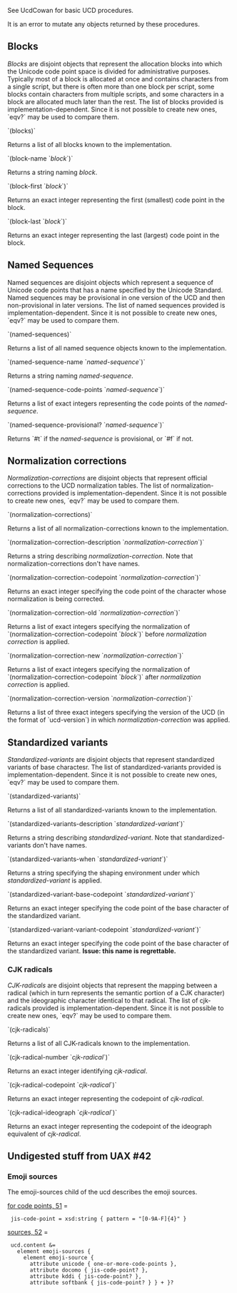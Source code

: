 See UcdCowan for basic UCD procedures.

It is an error to mutate any objects returned by these procedures.

== Blocks ==

''Blocks'' are disjoint objects that represent the allocation blocks into which the Unicode code point space is divided for administrative purposes.  Typically most of a block is allocated at once and contains characters from a single script, but there is often more than one block per script, some blocks contain characters from multiple scripts, and some characters in a block are allocated much later than the rest.  The list of blocks provided is implementation-dependent.  Since it is not possible to create new ones, `eqv?` may be used to compare them.

`(blocks)`

Returns a list of all blocks known to the implementation.

`(block-name `''block''`)`

Returns a string naming ''block''.

`(block-first `''block''`)`

Returns an exact integer representing the first (smallest) code point in the block.

`(block-last `''block''`)`

Returns an exact integer representing the last (largest) code point in the block.

== Named Sequences ==

Named sequences are disjoint objects which represent a sequence of Unicode code points that has a name specified by the Unicode Standard.  Named sequences may be provisional in one version of the UCD and then non-provisional in later versions.  The list of named sequences provided is implementation-dependent.  Since it is not possible to create new ones, `eqv?` may be used to compare them.

`(named-sequences)`

Returns a list of all named sequence objects known to the implementation.

`(named-sequence-name `''named-sequence''`)`

Returns a string naming ''named-sequence''.

`(named-sequence-code-points `''named-sequence''`)`

Returns a list of exact integers representing the code points of the ''named-sequence''.

`(named-sequence-provisional? `''named-sequence''`)`

Returns `#t` if the ''named-sequence'' is provisional, or `#f` if not.

== Normalization corrections ==

''Normalization-corrections'' are disjoint objects that represent official corrections to the UCD normalization tables.  The list of normalization-corrections provided is implementation-dependent.  Since it is not possible to create new ones, `eqv?` may be used to compare them.

`(normalization-corrections)`

Returns a list of all normalization-corrections known to the implementation.

`(normalization-correction-description `''normalization-correction''`)`

Returns a string describing ''normalization-correction''.  Note that normalization-corrections don't have names.

`(normalization-correction-codepoint `''normalization-correction''`)`

Returns an exact integer specifying the code point of the character whose normalization is being corrected.

`(normalization-correction-old `''normalization-correction''`)`

Returns a list of exact integers specifying the normalization of `(normalization-correction-codepoint `''block''`)` before ''normalization correction'' is applied.

`(normalization-correction-new `''normalization-correction''`)`

Returns a list of exact integers specifying the normalization of `(normalization-correction-codepoint `''block''`)` after ''normalization correction'' is applied.

`(normalization-correction-version `''normalization-correction''`)`

Returns a list of three exact integers specifying the version of the UCD (in the format of `ucd-version`) in which ''normalization-correction'' was applied.

== Standardized variants ==

''Standardized-variants'' are disjoint objects that represent standardized variants of base charactesr.  The list of standardized-variants provided is implementation-dependent.  Since it is not possible to create new ones, `eqv?` may be used to compare them.

`(standardized-variants)`

Returns a list of all standardized-variants known to the implementation.

`(standardized-variants-description `''standardized-variant''`)`

Returns a string describing ''standardized-variant''.  Note that standardized-variants don't have names.

`(standardized-variants-when `''standardized-variant''`)`

Returns a string specifying the shaping environment under which ''standardized-variant'' is applied.

`(standardized-variant-base-codepoint `''standardized-variant''`)`

Returns an exact integer specifying the code point of the base character of the standardized variant.

`(standardized-variant-variant-codepoint `''standardized-variant''`)`

Returns an exact integer specifying the code point of the base character of the standardized variant.
'''Issue: this name is regrettable.'''

=== CJK radicals ===

''CJK-radicals'' are disjoint objects that represent the mapping between a radical (which in turn represents the semantic portion of a CJK character) and the ideographic character identical to that radical.  The list of cjk-radicals provided is implementation-dependent.  Since it is not possible to create new ones, `eqv?` may be used to compare them.

`(cjk-radicals)`

Returns a list of all CJK-radicals known to the implementation.

`(cjk-radical-number `''cjk-radical''`)`

Returns an exact integer identifying ''cjk-radical''.

`(cjk-radical-codepoint `''cjk-radical''`)`

Returns an exact integer representing the codepoint of ''cjk-radical''.

`(cjk-radical-ideograph `''cjk-radical''`)`

Returns an exact integer representing the codepoint of the ideograph equivalent of ''cjk-radical''.


== Undigested stuff from UAX #42 ==

=== Emoji sources ===

The emoji-sources child of the ucd describes the emoji sources.

[[datatype|for code points, 51]] =  
  jis-code-point = xsd:string { pattern = "[0-9A-F]{4}" }

[[emoji|sources, 52]] =  
  ucd.content &=
    element emoji-sources {
      element emoji-source {
        attribute unicode { one-or-more-code-points },
        attribute docomo { jis-code-point? },
        attribute kddi { jis-code-point? },
        attribute softbank { jis-code-point? } } + }?